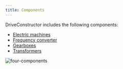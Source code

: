 ```yaml
---
title: Components
---
```


DriveConstructor includes the following components:

- [Electric machines](/docs/textbook/components/electric-machines)
- [Frequency converter](/docs/textbook/components/frequency-converters)
- [Gearboxes](/docs/textbook/components/gearboxes)
- [Transformers](/docs/textbook/components/transformers)

![four-components](./images/four-components.png)
